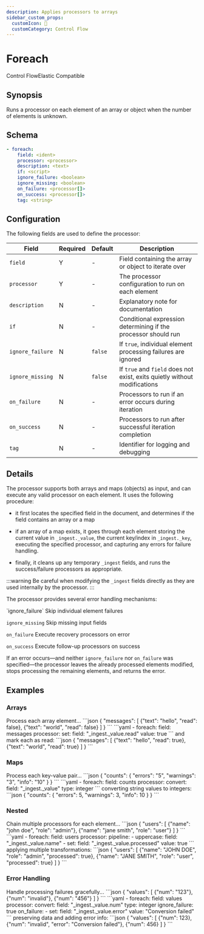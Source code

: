 ```yaml
---
description: Applies processors to arrays
sidebar_custom_props: 
  customIcon: 🔄
  customCategory: Control Flow
---
```


# Foreach

<span className="theme-doc-version-badge badge badge--primary">Control Flow</span><span className="theme-doc-version-badge badge badge--secondary">Elastic Compatible</span>

## Synopsis

Runs a processor on each element of an array or object when the number of elements is unknown.

## Schema

```yaml {2-3}
- foreach:
    field: <ident>
    processor: <processor>
    description: <text>
    if: <script>
    ignore_failure: <boolean>
    ignore_missing: <boolean>
    on_failure: <processor[]>
    on_success: <processor[]>
    tag: <string>
```

## Configuration

The following fields are used to define the processor:

|Field|Required|Default|Description|
|---|---|---|---|
|`field`|Y|-|Field containing the array or object to iterate over|
|`processor`|Y|-|The processor configuration to run on each element|
|`description`|N|-|Explanatory note for documentation|
|`if`|N|-|Conditional expression determining if the processor should run|
|`ignore_failure`|N|`false`|If `true`, individual element processing failures are ignored|
|`ignore_missing`|N|`false`|If `true` and `field` does not exist, exits quietly without modifications|
|`on_failure`|N|-|Processors to run if an error occurs during iteration|
|`on_success`|N|-|Processors to run after successful iteration completion|
|`tag`|N|-|Identifier for logging and debugging|

## Details

The processor supports both arrays and maps (objects) as input, and can execute any valid processor on each element. It uses the following procedure:

* it first locates the specified field in the document, and determines if the field contains an array or a map

* if an array of a map exists, it goes through each element storing the current value in `_ingest._value`, the current key/index in `_ingest._key`, executing the specified processor, and capturing any errors for failure handling. 

* finally, it cleans up any temporary `_ingest` fields, and runs the success/failure processors as appropriate.

:::warning
Be careful when modifying the `_ingest` fields directly as they are used internally by the processor.
:::

The processor provides several error handling mechanisms:

<TermTable>
  <TermCol>`ignore_failure`</TermCol>
  <DefCol>Skip individual element failures</DefCol>

  <TermCol>`ignore_missing`</TermCol>
  <DefCol>Skip missing input fields</DefCol>

  <TermCol>`on_failure`</TermCol>
  <DefCol>Execute recovery processors on error</DefCol>

  <TermCol>`on_success`</TermCol>
  <DefCol>Execute follow-up processors on success</DefCol>
</TermTable>

If an error occurs&mdash;and neither `ignore_failure` nor `on_failure` was specified&mdash;the processor leaves the already processed elements modified, stops processing the remaining elements, and returns the error.

## Examples

### Arrays

<ExampleGrid>
  <CommentCol>
    Process each array element...
  </CommentCol>
  <CodeCol>
    ```json
    {
      "messages": [
        {"text": "hello", "read": false},
        {"text": "world", "read": false}
      ]
    }
    ```
    ```yaml
    - foreach:
        field: messages
        processor:
          set:
            field: "_ingest._value.read"
            value: true
      ```
  </CodeCol>
  <CommentCol>
    and mark each as read:
  </CommentCol>
  <CodeCol>
    ```json
    {
      "messages": [
        {"text": "hello", "read": true},
        {"text": "world", "read": true}
      ]
    }
    ```
  </CodeCol>
</ExampleGrid>

### Maps

<ExampleGrid>
  <CommentCol>
    Process each key-value pair...
  </CommentCol>
  <CodeCol>
    ```json
    {
      "counts": {
        "errors": "5",
        "warnings": "3",
        "info": "10"
      }
    }
    ```
    ```yaml
    - foreach:
        field: counts
        processor:
          convert:
            field: "_ingest._value"
            type: integer
    ```
  </CodeCol>
  <CommentCol>
    converting string values to integers:
  </CommentCol>
  <CodeCol>
    ```json
    {
      "counts": {
        "errors": 5,
        "warnings": 3,
        "info": 10
      }
    }
    ```
  </CodeCol>
</ExampleGrid>

### Nested

<ExampleGrid>
  <CommentCol>
    Chain multiple processors for each element...
  </CommentCol>
  <CodeCol>
    ```json
    {
      "users": [
        {"name": "john doe", "role": "admin"},
        {"name": "jane smith", "role": "user"}
      ]
    }
    ```
    ```yaml
    - foreach:
        field: users
        processor:
          pipeline:
            - uppercase:
              field: "_ingest._value.name"
            - set:
              field: "_ingest._value.processed"
              value: true
    ```
  </CodeCol>
  <CommentCol>
    applying multiple transformations:
  </CommentCol>
  <CodeCol>
    ```json
    {
      "users": [
        {"name": "JOHN DOE", "role": "admin", "processed": true},
        {"name": "JANE SMITH", "role": "user", "processed": true}
      ]
    }
    ```
  </CodeCol>
</ExampleGrid>

### Error Handling

<ExampleGrid>
  <CommentCol>
    Handle processing failures gracefully...
  </CommentCol>
  <CodeCol>
    ```json
    {
      "values": [
        {"num": "123"},
        {"num": "invalid"},
        {"num": "456"}
      ]
    }
    ```
    ```yaml
    - foreach:
        field: values
        processor:
          convert:
            field: "_ingest._value.num"
            type: integer
        ignore_failure: true
        on_failure:
          - set:
            field: "_ingest._value.error"
            value: "Conversion failed"
    ```
  </CodeCol>
  <CommentCol>
    preserving data and adding error info:
  </CommentCol>
  <CodeCol>
    ```json
    {
      "values": [
        {"num": 123},
        {"num": "invalid", "error": "Conversion failed"},
        {"num": 456}
      ]
    }
    ```
  </CodeCol>
</ExampleGrid>
